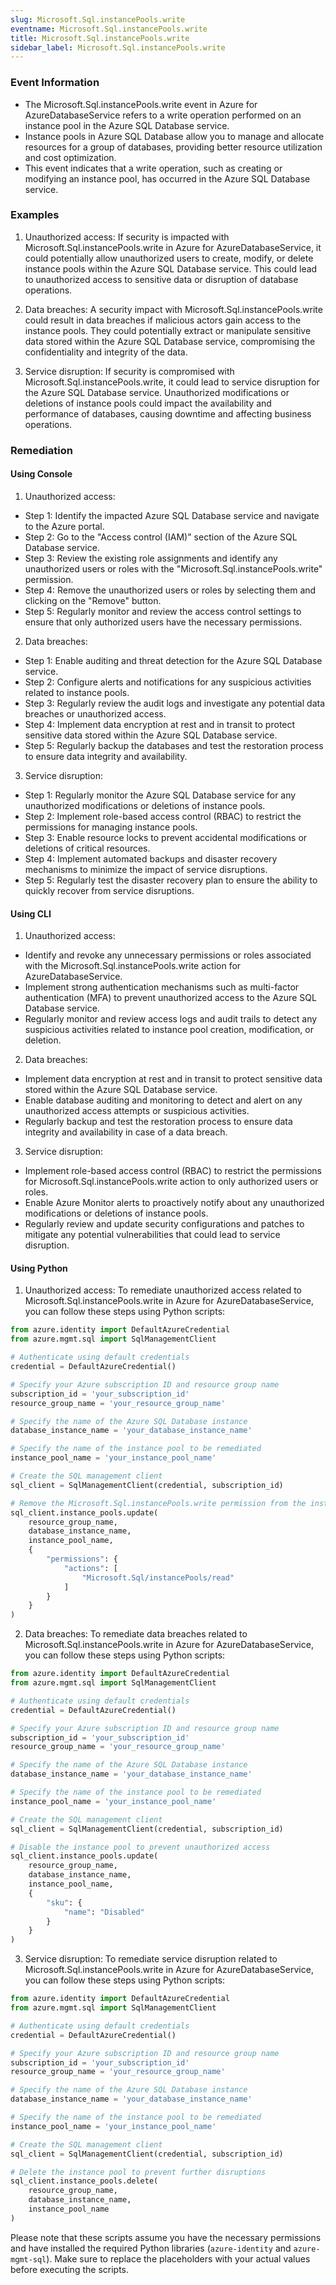 ```yaml
--- 
slug: Microsoft.Sql.instancePools.write
eventname: Microsoft.Sql.instancePools.write
title: Microsoft.Sql.instancePools.write
sidebar_label: Microsoft.Sql.instancePools.write
---
```

                       
### Event Information

- The Microsoft.Sql.instancePools.write event in Azure for AzureDatabaseService refers to a write operation performed on an instance pool in the Azure SQL Database service.
- Instance pools in Azure SQL Database allow you to manage and allocate resources for a group of databases, providing better resource utilization and cost optimization.
- This event indicates that a write operation, such as creating or modifying an instance pool, has occurred in the Azure SQL Database service.


### Examples

1. Unauthorized access: If security is impacted with Microsoft.Sql.instancePools.write in Azure for AzureDatabaseService, it could potentially allow unauthorized users to create, modify, or delete instance pools within the Azure SQL Database service. This could lead to unauthorized access to sensitive data or disruption of database operations.

2. Data breaches: A security impact with Microsoft.Sql.instancePools.write could result in data breaches if malicious actors gain access to the instance pools. They could potentially extract or manipulate sensitive data stored within the Azure SQL Database service, compromising the confidentiality and integrity of the data.

3. Service disruption: If security is compromised with Microsoft.Sql.instancePools.write, it could lead to service disruption for the Azure SQL Database service. Unauthorized modifications or deletions of instance pools could impact the availability and performance of databases, causing downtime and affecting business operations.

### Remediation

#### Using Console

1. Unauthorized access:
- Step 1: Identify the impacted Azure SQL Database service and navigate to the Azure portal.
- Step 2: Go to the "Access control (IAM)" section of the Azure SQL Database service.
- Step 3: Review the existing role assignments and identify any unauthorized users or roles with the "Microsoft.Sql.instancePools.write" permission.
- Step 4: Remove the unauthorized users or roles by selecting them and clicking on the "Remove" button.
- Step 5: Regularly monitor and review the access control settings to ensure that only authorized users have the necessary permissions.

2. Data breaches:
- Step 1: Enable auditing and threat detection for the Azure SQL Database service.
- Step 2: Configure alerts and notifications for any suspicious activities related to instance pools.
- Step 3: Regularly review the audit logs and investigate any potential data breaches or unauthorized access.
- Step 4: Implement data encryption at rest and in transit to protect sensitive data stored within the Azure SQL Database service.
- Step 5: Regularly backup the databases and test the restoration process to ensure data integrity and availability.

3. Service disruption:
- Step 1: Regularly monitor the Azure SQL Database service for any unauthorized modifications or deletions of instance pools.
- Step 2: Implement role-based access control (RBAC) to restrict the permissions for managing instance pools.
- Step 3: Enable resource locks to prevent accidental modifications or deletions of critical resources.
- Step 4: Implement automated backups and disaster recovery mechanisms to minimize the impact of service disruptions.
- Step 5: Regularly test the disaster recovery plan to ensure the ability to quickly recover from service disruptions.

#### Using CLI

1. Unauthorized access:
- Identify and revoke any unnecessary permissions or roles associated with the Microsoft.Sql.instancePools.write action for AzureDatabaseService.
- Implement strong authentication mechanisms such as multi-factor authentication (MFA) to prevent unauthorized access to the Azure SQL Database service.
- Regularly monitor and review access logs and audit trails to detect any suspicious activities related to instance pool creation, modification, or deletion.

2. Data breaches:
- Implement data encryption at rest and in transit to protect sensitive data stored within the Azure SQL Database service.
- Enable database auditing and monitoring to detect and alert on any unauthorized access attempts or suspicious activities.
- Regularly backup and test the restoration process to ensure data integrity and availability in case of a data breach.

3. Service disruption:
- Implement role-based access control (RBAC) to restrict the permissions for Microsoft.Sql.instancePools.write action to only authorized users or roles.
- Enable Azure Monitor alerts to proactively notify about any unauthorized modifications or deletions of instance pools.
- Regularly review and update security configurations and patches to mitigate any potential vulnerabilities that could lead to service disruption.

#### Using Python

1. Unauthorized access: To remediate unauthorized access related to Microsoft.Sql.instancePools.write in Azure for AzureDatabaseService, you can follow these steps using Python scripts:

```python
from azure.identity import DefaultAzureCredential
from azure.mgmt.sql import SqlManagementClient

# Authenticate using default credentials
credential = DefaultAzureCredential()

# Specify your Azure subscription ID and resource group name
subscription_id = 'your_subscription_id'
resource_group_name = 'your_resource_group_name'

# Specify the name of the Azure SQL Database instance
database_instance_name = 'your_database_instance_name'

# Specify the name of the instance pool to be remediated
instance_pool_name = 'your_instance_pool_name'

# Create the SQL management client
sql_client = SqlManagementClient(credential, subscription_id)

# Remove the Microsoft.Sql.instancePools.write permission from the instance pool
sql_client.instance_pools.update(
    resource_group_name,
    database_instance_name,
    instance_pool_name,
    {
        "permissions": {
            "actions": [
                "Microsoft.Sql/instancePools/read"
            ]
        }
    }
)
```

2. Data breaches: To remediate data breaches related to Microsoft.Sql.instancePools.write in Azure for AzureDatabaseService, you can follow these steps using Python scripts:

```python
from azure.identity import DefaultAzureCredential
from azure.mgmt.sql import SqlManagementClient

# Authenticate using default credentials
credential = DefaultAzureCredential()

# Specify your Azure subscription ID and resource group name
subscription_id = 'your_subscription_id'
resource_group_name = 'your_resource_group_name'

# Specify the name of the Azure SQL Database instance
database_instance_name = 'your_database_instance_name'

# Specify the name of the instance pool to be remediated
instance_pool_name = 'your_instance_pool_name'

# Create the SQL management client
sql_client = SqlManagementClient(credential, subscription_id)

# Disable the instance pool to prevent unauthorized access
sql_client.instance_pools.update(
    resource_group_name,
    database_instance_name,
    instance_pool_name,
    {
        "sku": {
            "name": "Disabled"
        }
    }
)
```

3. Service disruption: To remediate service disruption related to Microsoft.Sql.instancePools.write in Azure for AzureDatabaseService, you can follow these steps using Python scripts:

```python
from azure.identity import DefaultAzureCredential
from azure.mgmt.sql import SqlManagementClient

# Authenticate using default credentials
credential = DefaultAzureCredential()

# Specify your Azure subscription ID and resource group name
subscription_id = 'your_subscription_id'
resource_group_name = 'your_resource_group_name'

# Specify the name of the Azure SQL Database instance
database_instance_name = 'your_database_instance_name'

# Specify the name of the instance pool to be remediated
instance_pool_name = 'your_instance_pool_name'

# Create the SQL management client
sql_client = SqlManagementClient(credential, subscription_id)

# Delete the instance pool to prevent further disruptions
sql_client.instance_pools.delete(
    resource_group_name,
    database_instance_name,
    instance_pool_name
)
```

Please note that these scripts assume you have the necessary permissions and have installed the required Python libraries (`azure-identity` and `azure-mgmt-sql`). Make sure to replace the placeholders with your actual values before executing the scripts.


 